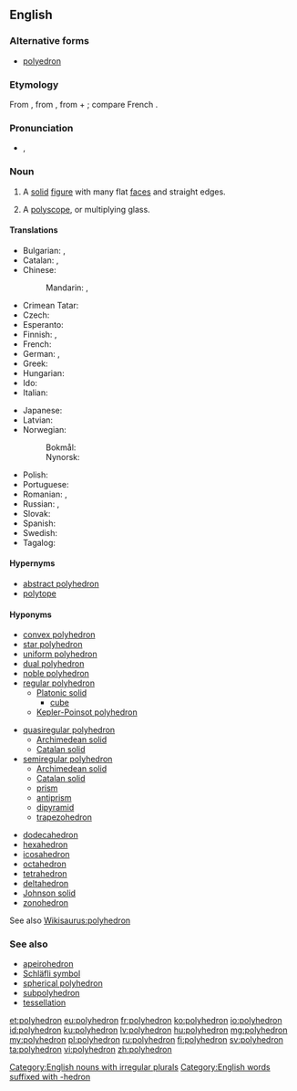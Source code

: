 ==English==
{{wikipedia}}

===Alternative forms===
* [[polyedron]]

===Etymology===
From {{etyl|NL.|en}}, from {{etyl|grc|en}} {{m|grc|πολύεδρον}}, from {{m|grc|πολύς||many}} + {{m|grc|ἕδρα||seat}}; compare French {{m|fr|polyèdre}}.

===Pronunciation===
* {{a|UK}} {{enPR|pŏlēhē'drən}}, {{IPA|/pɒliˈhiːdrən/|lang=en}}

===Noun===
{{en-noun|polyhedra|polyhedrons}}

# {{label|en|geometry}} A [[solid]] [[figure]] with many flat [[face]]s and straight edges.
# {{label|en|optics}} A [[polyscope]], or multiplying glass.

====Translations====
{{trans-top|geometry: solid figure}}
* Bulgarian: {{t+|bg|полиедър|m}}, {{t+|bg|многостен|m}}
* Catalan: {{t|ca|poliedre|m}}, {{t|ca|políedre|m}}
* Chinese:
*: Mandarin: {{t|cmn|多面體|sc=Hani}}, {{t+|cmn|多面体|tr=duōmiàntǐ|sc=Hani}}
* Crimean Tatar: {{t|crh|çoqhanelik}}
* Czech: {{t|cs|mnohostěn|m}}
* Esperanto: {{t|eo|pluredro}}
* Finnish: {{t+|fi|monitahokas}}, {{t+|fi|polyedri}}
* French: {{t+|fr|polyèdre|m}}
* German: {{t+|de|Polyeder|n}}, {{t+|de|Vielflächner|m}}
* Greek: {{t|el|πολύεδρον|n}}
* Hungarian: {{t+|hu|poliéder}}
* Ido: {{t+|io|poliedro}}
* Italian: {{t+|it|poliedro}}
{{trans-mid}}
* Japanese: {{t|ja|多面体|tr=ためんたい, tamentai|sc=Jpan}}
* Latvian: {{t+|lv|daudzstūris}}
* Norwegian:
*: Bokmål: {{t|nb|polyeder|n}}
*: Nynorsk: {{t|nn|polyeder|n}}
* Polish: {{t+|pl|wielościan|m}}
* Portuguese: {{t+|pt|poliedro|m}}
* Romanian: {{t+|ro|poliedru|n}}, {{t|ro|poliedre|n-p}}
* Russian: {{t+|ru|многогра́нник|m}}, {{t+|ru|полиэ́др|m}}
* Slovak: {{t|sk|mnohosten|m}}
* Spanish: {{t+|es|poliedro}}
* Swedish: {{t+|sv|polyeder|c}}
* Tagalog: {{t|tl|damdayag}}
{{trans-bottom}}

{{trans-see|polyscope}}

====Hypernyms====
* [[abstract polyhedron]]
* [[polytope]]

====Hyponyms====
{{rel-top3|Hyponyms}}
* [[convex polyhedron]]
* [[star polyhedron]]
* [[uniform polyhedron]]
* [[dual polyhedron]]
* [[noble polyhedron]]
* [[regular polyhedron]]
** [[Platonic solid]]
*** [[cube]]
** [[Kepler-Poinsot polyhedron]]
{{rel-mid3}}
* [[quasiregular polyhedron]]
** [[Archimedean solid]]
** [[Catalan solid]]
* [[semiregular polyhedron]]
** [[Archimedean solid]]
** [[Catalan solid]]
** [[prism]]
** [[antiprism]]
** [[dipyramid]]
** [[trapezohedron]]
{{rel-mid3}}
* [[dodecahedron]]
* [[hexahedron]]
* [[icosahedron]]
* [[octahedron]]
* [[tetrahedron]]
* [[deltahedron]]
* [[Johnson solid]]
* [[zonohedron]]
{{rel-bottom}}
See also [[Wikisaurus:polyhedron]]

===See also===
* [[apeirohedron]]
* [[Schläfli symbol]]
* [[spherical polyhedron]]
* [[subpolyhedron]]
* [[tessellation]]

[[Category:English nouns with irregular plurals]]
[[Category:English words suffixed with -hedron]]

[[et:polyhedron]]
[[eu:polyhedron]]
[[fr:polyhedron]]
[[ko:polyhedron]]
[[io:polyhedron]]
[[id:polyhedron]]
[[ku:polyhedron]]
[[lv:polyhedron]]
[[hu:polyhedron]]
[[mg:polyhedron]]
[[my:polyhedron]]
[[pl:polyhedron]]
[[ru:polyhedron]]
[[fi:polyhedron]]
[[sv:polyhedron]]
[[ta:polyhedron]]
[[vi:polyhedron]]
[[zh:polyhedron]]